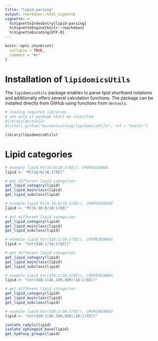 ```yaml
---
title: "lipid-parsing"
output: rmarkdown::html_vignette
vignette: >
  %\VignetteIndexEntry{lipid-parsing}
  %\VignetteEngine{knitr::rmarkdown}
  %\VignetteEncoding{UTF-8}
---
```


```r
knitr::opts_chunk$set(
  collapse = TRUE,
  comment = "#>"
)
```

# Installation of <code>lipidomicsUtils</code>
The <code>lipidomicsUtils</code> package enables to parse lipid shorthand notations and additionally offers several calculation functions. The package can be installed directly from GitHub using functions from <code>devtools</code>.

```r
# loading required libraries
# use only if package shall be installed
#library(devtools)
#install_github("michaelwitting/lipidomicsUtils", ref = "master")

library(lipidomicsUtils)
```

# Lipid categories

```r
# example lipid PC(16:0/18:1(9Z)), LMGP01010005
lipid <- "PC(16:0/18:1(9Z)"

# get different lipid categories
get_lipid_category(lipid)
get_lipid_mainclass(lipid)
get_lipid_subclass(lipid)
```


```r
# example lipid PC(O-18:0/18:1(9Z)), LMGP01020202
lipid <- "PC(O-18:0/18:1(9Z)"

# get different lipid categories
get_lipid_category(lipid)
get_lipid_mainclass(lipid)
get_lipid_subclass(lipid)
```

```r
# example lipid Cer(d18:1/18:1(9Z)), LMSP02010003
lipid <- "Cer(d18:1/18:1(9Z))"

# get different lipid categories
get_lipid_category(lipid)
get_lipid_mainclass(lipid)
get_lipid_subclass(lipid)
```

```r
# example lipid Cer(d18:1/18:1(9Z)), LMSP02010003
lipid <- "Cer(d18:1(4E,1OH,3OH)/18:1(9Z))"

# get different lipid categories
get_lipid_category(lipid)
get_lipid_mainclass(lipid)
get_lipid_subclass(lipid)
```


```r
# example lipid Cer(d18:1/18:1(9Z)), LMSP02010003
lipid <- "Cer(d18:1(4E,1OH,3OH)/18:1(9Z))"

isolate_radyls(lipid)
isolate_sphingoid_base(lipid)
get_hydroxy_groups(lipid)
```

